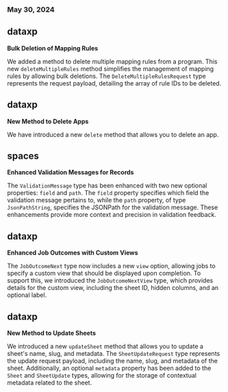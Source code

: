 ### May 30, 2024

## dataxp

**Bulk Deletion of Mapping Rules**

We added a method to delete multiple mapping rules from a program. This new `deleteMultipleRules` method simplifies the management of mapping rules by allowing bulk deletions. The `DeleteMultipleRulesRequest` type represents the request payload, detailing the array of rule IDs to be deleted.

## dataxp

**New Method to Delete Apps**

We have introduced a new `delete` method that allows you to delete an app.

## spaces

**Enhanced Validation Messages for Records**

The `ValidationMessage` type has been enhanced with two new optional properties: `field` and `path`.
The `field` property specifies which field the validation message pertains to, while the `path` property, of type `JsonPathString`, specifies the JSONPath for the validation message.
These enhancements provide more context and precision in validation feedback.

## dataxp

**Enhanced Job Outcomes with Custom Views**

The `JobOutcomeNext` type now includes a new `view` option, allowing jobs to specify a custom view that should be displayed upon completion. To support this, we introduced the `JobOutcomeNextView` type, which provides details for the custom view, including the sheet ID, hidden columns, and an optional label.

## dataxp

**New Method to Update Sheets**

We introduced a new `updateSheet` method that allows you to update a sheet's name, slug, and metadata. The `SheetUpdateRequest` type represents the update request payload, including the name, slug, and metadata of the sheet. Additionally, an optional `metadata` property has been added to the `Sheet` and `SheetUpdate` types, allowing for the storage of contextual metadata related to the sheet.
